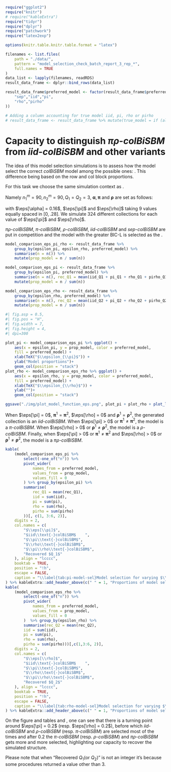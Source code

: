 ```r
require("ggplot2")
require("knitr")
# require("kableExtra")
require("tidyr")
require("dplyr")
require("patchwork")
require("latex2exp")
```

```r
options(knitr.table.knitr.table.format = "latex")
```


```r
filenames <- list.files(
    path = "./data/",
    pattern = "model_selection_check_batch_report_3_rep_*",
    full.names = TRUE
)
data_list <- lapply(filenames, readRDS)
result_data_frame <- dplyr::bind_rows(data_list)

result_data_frame$preferred_model <- factor(result_data_frame$preferred_model, levels = c(
    "sep","iid","pi",
    "rho","pirho"
))

# Adding a column accounting for true model iid, pi, rho or pirho
# result_data_frame <- result_data_frame %>% mutate(true_model = if (all( c(epsilon_pi >0, epsilon_rho > 0) == c(TRUE, TRUE))) print("pirho") else if (all( c(epsilon_pi >0, epsilon_rho > 0) == c(TRUE, FALSE))) print("pi") else if (all( c(epsilon_pi >0, epsilon_rho > 0) == c(F, T))) print("rho") else print("iid"))

```

# Capacity to distinguish $\pi\rho\text{-}colBiSBM$ from $iid\text{-}colBiSBM$ and other variants

The idea of this model selection simulations is to assess how the model select 
the correct *colBiSBM* model among the possible ones: 
\textit{iid, pi, rho, pirho}. This difference being based on the row and col
block proportions.

For this task we choose the same simulation context
as \cite{chabert-liddellLearningCommonStructures2023}.

Namely $n_{1}^{m} = 90, n_{2}^{m} = 90, Q_1 = Q_2 = 3$, $\bm{\alpha}, \bm{\pi}$
and $\bm{\rho}$ are set as follows:

\begin{align*}
    \bm{\alpha} =.25 +  \begin{pmatrix}
                        3 \eps[\alpha] & 2 \eps[\alpha] & \eps[\alpha] \\
                        2 \eps[\alpha] & 2 \eps[\alpha] & - \eps[\alpha] \\
                        \eps[\alpha] & - \eps[\alpha] & \eps[\alpha]
                    \end{pmatrix}, & & \bm{\pi}^1 = \begin{pmatrix}
                        \frac{1}{3}, & \frac{1}{3}, & \frac{1}{3}
                    \end{pmatrix}, & & \bm{\pi}^2 = \sigma\begin{pmatrix}
                        \frac{1}{3} - \eps[\pi], & \frac{1}{3}, & \frac{1}{3} + \eps[\pi]
                    \end{pmatrix},\\
    & & \bm{\rho}^1 = \begin{pmatrix}
                        \frac{1}{3}, & \frac{1}{3}, & \frac{1}{3}
                    \end{pmatrix}, & & \bm{\rho}^2 = \sigma\begin{pmatrix}
                        \frac{1}{3} - \eps[\rho], & \frac{1}{3}, & \frac{1}{3} + \eps[\rho]
                    \end{pmatrix},
\end{align*}
with $\eps[\alpha] = 0.16$, $\eps[\pi]$ and $\eps[\rho]$ taking 9 values equally
spaced in $\left[ 0, .28\right]$. We simulate 324 different collections for each
value of $\eps[\pi]$ and $\eps[\rho]$.

$\pi\rho\text{-}colBiSBM$, $\pi\text{-}colBiSBM$, $\rho\text{-}colBiSBM$,
$iid\text{-}colBiSBM$ and $sep\text{-}colBiSBM$ are put in competition and the
model with the greater BIC-L is selected as the \emph{preferred model}. 

```r
model_comparison_eps_pi_rho <- result_data_frame %>%
    group_by(epsilon_pi, epsilon_rho, preferred_model) %>%
    summarise(n = n()) %>%
    mutate(prop_model = n / sum(n))

model_comparison_eps_pi <- result_data_frame %>%
    group_by(epsilon_pi, preferred_model) %>%
    summarise(n = n(), rec_Q1 = mean(iid_Q1 + pi_Q1 + rho_Q1 + pirho_Q1)/4) %>%
    mutate(prop_model = n / sum(n))

model_comparison_eps_rho <- result_data_frame %>%
    group_by(epsilon_rho, preferred_model) %>%
    summarise(n = n(), rec_Q2 = mean(iid_Q2 + pi_Q2 + rho_Q2 + pirho_Q2)/4) %>%
    mutate(prop_model = n / sum(n))
```

```r
#| fig.asp = 0.5,
#| fig.pos = "H",
#| fig.width = 7,
#| fig.height = 4,
#| dpi=300

plot_pi <- model_comparison_eps_pi %>% ggplot() +
    aes(x = epsilon_pi, y = prop_model, color = preferred_model, 
    fill = preferred_model) +
    xlab(TeX("$\\epsilon_{\\pi}$")) +
    ylab("Model proportions")+
    geom_col(position = "stack")
plot_rho <- model_comparison_eps_rho %>% ggplot() +
    aes(x = epsilon_rho, y = prop_model, color = preferred_model, 
    fill = preferred_model) +
    xlab(TeX("$\\epsilon_{\\rho}$")) +
    ylab("")+
    geom_col(position = "stack")

ggsave("./img/plot_model_function_eps.png", plot_pi + plot_rho + plot_layout(guides = "collect"))
```


When $\eps[\pi] = 0$, $\bm{\pi}^1 = \bm{\pi}^2$, $\eps[\rho] = 0$ and
$\bm{\rho}^1 = \bm{\rho}^2$, the generated collection is an 
$iid\text{-}colBiSBM$. When $\eps[\pi] > 0$ or $\bm{\pi}^1 \neq \bm{\pi}^2$,
the model is a $\pi\text{-}colBiSBM$.
When $\eps[\rho] > 0$ or $\bm{\rho}^1 \neq \bm{\rho}^2$,
the model is a $\rho\text{-}colBiSBM$. 
Finally, when $\eps[\pi] > 0$ or $\bm{\pi}^1 \neq \bm{\pi}^2$ and
$\eps[\rho] > 0$ or $\bm{\rho}^1 \neq \bm{\rho}^2$,
the model is a $\pi\rho\text{-}colBiSBM$.

```r
kable(
    (model_comparison_eps_pi %>%
        select(-one_of("n")) %>%
        pivot_wider(
            names_from = preferred_model,
            values_from = prop_model,
            values_fill = 0
        ) %>% group_by(epsilon_pi) %>%
        summarise(
            rec_Q1 = mean(rec_Q1),
            iid = sum(iid),
            pi = sum(pi),
            rho = sum(rho),
            pirho = sum(pirho)
        ))[, c(1, 3:6, 2)],
    digits = 2,
    col.names = c(
        "$\\eps[\\pi]$",
        "$iid\\text{-}colBiSBM$    ",
        "$\\pi\\text{-}colBiSBM$",
        "$\\rho\\text{-}colBiSBM$",
        "$\\pi\\rho\\text{-}colBiSBM$",
        "Recovered $Q_1$"
    ), align = "lcccc",
    booktab = TRUE,
    position = "!h",
    escape = FALSE,
    caption = "\\label{tab:pi-model-sel}Model selection for varying $\\pi$ mixture parameters"
) %>% kableExtra::add_header_above(c(" " = 1, "Proportions of model selection" = 4, "Blocks" = 1))
kable(
    (model_comparison_eps_rho %>%
        select(-one_of("n")) %>%
        pivot_wider(
            names_from = preferred_model,
            values_from = prop_model,
            values_fill = 0
        )  %>% group_by(epsilon_rho) %>% 
        summarise(rec_Q2 = mean(rec_Q2), 
        iid = sum(iid), 
        pi = sum(pi), 
        rho = sum(rho), 
        pirho = sum(pirho)))[,c(1,3:6, 2)],
    digits = 2,
    col.names = c(
        "$\\eps[\\rho]$",
        "$iid\\text{-}colBiSBM$    ",
        "$\\pi\\text{-}colBiSBM$",
        "$\\rho\\text{-}colBiSBM$",
        "$\\pi\\rho\\text{-}colBiSBM$",
        "Recovered $Q_2$"
    ), align = "lcccc",
    booktab = TRUE,
    position = "!h",
    escape = FALSE,
    caption = "\\label{tab:rho-model-sel}Model selection for varying $\\rho$ mixture parameters"
) %>% kableExtra::add_header_above(c(" " = 1, "Proportions of model selection" = 4, "Blocks" = 1))
```

\begin{figure}[H]
\includegraphics{./Rcodes/simulation/img/plot_model_function_eps.png}
\caption{Plot of preferred model in function of $\eps[\pi]$ and $\eps[\rho]$}
\label{fig:pref_model_func_eps}
\end{figure}

\paragraph{Results:}On the figure \ref{fig:pref_model_func_eps} and tables \ref{tab:pi-model-sel} 
and \ref{tab:rho-model-sel}, one can see that there is a turning
point around $\eps[\pi] = 0.2$ (resp. $\eps[\rho] = 0.2$), before which 
$iid\text{-}colBiSBM$
and $\rho\text{-}colBiSBM$ (resp. $\pi\text{-}colBiSBM$) are selected most of 
the times and after $0.2$ the $\pi\text{-}colBiSBM$ (resp.
$\rho\text{-}colBiSBM$) and 
$\pi\rho\text{-}colBiSBM$ gets more and more selected, highlighting our
capacity to recover the simulated structure.

\paragraph*{Remark:} Please note that when "Recovered $Q_1$(or $Q_2$)" is not an integer it's because
some procedures returned a value other than 3.